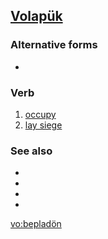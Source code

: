 ==[[Volapük]]==

===Alternative forms===
*{{l|vo|bepladoyn}}

===Verb===
{{infl|vo|verb}}

# [[occupy]]
# [[lay siege]]

===See also===
*{{l|vo|beleseatoyn}}
*{{l|vo|beleseatön}}
*{{l|vo|beseidoyn}}
*{{l|vo|beseidön}}

[[vo:bepladön]]